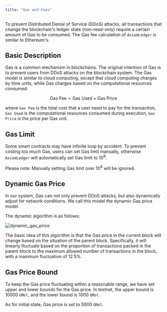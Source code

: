 ```yaml
---
title: "Gas and Fees"
---
```


To prevent Distributed Denial of Service (DDoS) attacks, all transactions that change the blockchain's ledger state (non-read-only) require a certain amount of Gas to be consumed. The Gas fee calculation of `AxiomLedger` is similar to Ethereum's.

## Basic Description

Gas is a common mechanism in blockchains. The original intention of Gas is to prevent users from DDoS attacks on the blockchain system. The Gas model is similar to cloud computing, except that cloud computing charges by time
units, while Gas charges based on the computational resources consumed:

$$\text{Gas Fee}=\text{Gas Used} \times \text{Gas Price}$$

where `Gas Fee` is the total cost that a user need to pay for the transaction, `Gas Used` is the computational resources
consumed during execution, `Gas Price` is the price per Gas unit.

## Gas Limit

Some smart contracts may have infinite loop by accident. To prevent costing too much Gas, users can set Gas limit manually,
otherwise `AxiomLedger` will automatically  set Gas limit to $10^8$.

<Warning> Please note: Manually setting Gas limit over $10^8$ will be ignored.</Warning>

## Dynamic Gas Price

In our system, Gas can not only prevent DDoS attacks, but also dynamically adjust for network conditions. We call this
model the dynamic Gas price model.

The dynamic algorithm is as follows:

![dynamic_gas_price](/en/images/dynamic_gas_price.png)

The basic idea of this algorithm is that the Gas price in the current block will change based on the situation of the parent block. Specifically, it will linearly fluctuate based on the proportion of transactions packed in the parent block to the maximum allowed number of transactions in the block, with a maximum fluctuation of 12.5%.

## Gas Price Bound

To keep the Gas price fluctuating within a reasonable range, we have set upper and lower bounds for the Gas price. In
testnet, the upper bound is 10000 `GMol`, and the lower bound is 1000 `GMol`.

As for initial state, Gas price is set to 5000 `GMol`.
 